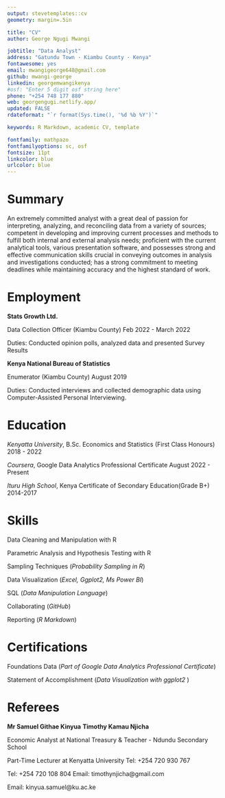 ```yaml
---
output: stevetemplates::cv
geometry: margin=.5in

title: "CV"
author: George Ngugi Mwangi

jobtitle: "Data Analyst"
address: "Gatundu Town · Kiambu County · Kenya"
fontawesome: yes
email: mwangigeorge648@gmail.com
github: mwangi-george
linkedin: georgemwangikenya
#osf: "Enter 5 digit osf string here"
phone: "+254 748 177 880"
web: georgengugi.netlify.app/
updated: FALSE
rdateformat: "`r format(Sys.time(), '%d %b %Y')`"

keywords: R Markdown, academic CV, template

fontfamily: mathpazo
fontfamilyoptions: sc, osf
fontsize: 11pt
linkcolor: blue
urlcolor: blue
---
```


# Summary

An extremely committed analyst with a great deal of passion for interpreting, analyzing, and reconciling data from a variety of sources; competent in developing and improving current processes and methods to fulfill both internal and external analysis needs;
proficient with the current analytical tools, various presentation software, and possesses strong and effective communication skills crucial in conveying outcomes in analysis and investigations conducted; has a strong commitment to meeting deadlines while maintaining accuracy and the highest standard of work.

# Employment

**Stats Growth Ltd.**

Data Collection Officer (Kiambu County) \hfill Feb 2022 - March 2022

Duties: Conducted opinion polls, analyzed data and presented Survey Results



**Kenya National Bureau of Statistics**

Enumerator (Kiambu County) \hfill August 2019

Duties: Conducted interviews and collected demographic data using Computer-Assisted Personal Interviewing.

# Education

*Kenyatta University*, B.Sc. Economics and Statistics (First Class Honours) \hfill 2018 - 2022

*Coursera*, Google Data Analytics Professional Certificate \hfill August 2022 - Present

*Ituru High School*, Kenya Certificate of Secondary Education(Grade B+) \hfill 2014-2017


# Skills

Data Cleaning and Manipulation with R

Parametric Analysis and Hypothesis Testing with R

Sampling Techniques (*Probability Sampling in R*)

Data Visualization (*Excel, Ggplot2, Ms Power BI*)

SQL (*Data Manipulation Language*)

Collaborating (*GitHub*)

Reporting (*R Markdown*)

# Certifications

Foundations Data (*Part of Google Data Analytics Professional Certificate*)

Statement of Accomplishment (*Data Visualization with ggplot2 *)


# Referees

**Mr Samuel Githae Kinyua** \hspace{stretch{1}} **Timothy Kamau Njicha**

Economic Analyst at National Treasury & \hspace{stretch{1}} Teacher - Ndundu Secondary School

Part-Time Lecturer at Kenyatta University \hspace{stretch{1}} Tel: +254 720 930 767

Tel: +254 720 108 804 \hspace{stretch{1}} Email: timothynjicha@gmail.com

Email: kinyua.samuel@ku.ac.ke
